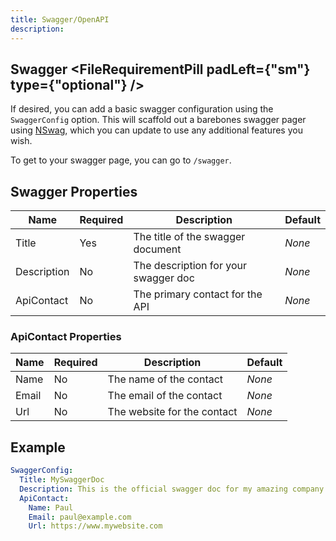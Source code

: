 ```yaml
---
title: Swagger/OpenAPI
description: 
---
```


## Swagger <FileRequirementPill padLeft={"sm"} type={"optional"} />

If desired, you can add a basic swagger configuration using the `SwaggerConfig` option. This will scaffold out a barebones swagger pager using [NSwag](https://github.com/RicoSuter/NSwag), which you can update to use any additional features you wish. 

To get to your swagger page, you can go to `/swagger`.

## Swagger Properties

| Name        | Required | Description                          | Default |
| ----------- | -------- | ------------------------------------ | ------- |
| Title       | Yes      | The title of the swagger document    | *None*  |
| Description | No       | The description for your swagger doc | *None*  |
| ApiContact  | No       | The primary contact for the API      | *None*  |

### ApiContact Properties

| Name  | Required | Description                 | Default |
| ----- | -------- | --------------------------- | ------- |
| Name  | No       | The name of the contact     | *None*  |
| Email | No       | The email of the contact    | *None*  |
| Url   | No       | The website for the contact | *None*  |



## Example

```yaml
SwaggerConfig:
  Title: MySwaggerDoc
  Description: This is the official swagger doc for my amazing company.
  ApiContact: 
    Name: Paul
    Email: paul@example.com
    Url: https://www.mywebsite.com
```


